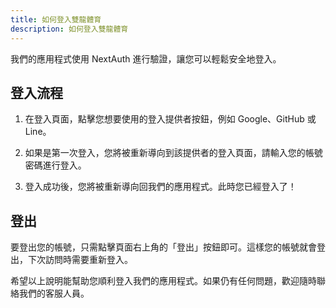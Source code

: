 ```yaml
---
title: 如何登入雙龍體育
description: 如何登入雙龍體育
---
```

我們的應用程式使用 NextAuth 進行驗證，讓您可以輕鬆安全地登入。

## 登入流程

1. 在登入頁面，點擊您想要使用的登入提供者按鈕，例如 Google、GitHub 或 Line。

2. 如果是第一次登入，您將被重新導向到該提供者的登入頁面，請輸入您的帳號密碼進行登入。 

3. 登入成功後，您將被重新導向回我們的應用程式。此時您已經登入了！

## 登出

要登出您的帳號，只需點擊頁面右上角的「登出」按鈕即可。這樣您的帳號就會登出，下次訪問時需要重新登入。

希望以上說明能幫助您順利登入我們的應用程式。如果仍有任何問題，歡迎隨時聯絡我們的客服人員。
